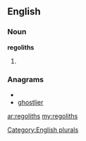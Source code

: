 ==English==

===Noun===
'''regoliths'''

# {{plural of|[[regolith]]}}

===Anagrams===
* {{alphagram|eghilorst}}
* [[ghostlier#English|ghostlier]]

[[Category:English plurals]]

[[ar:regoliths]]
[[my:regoliths]]